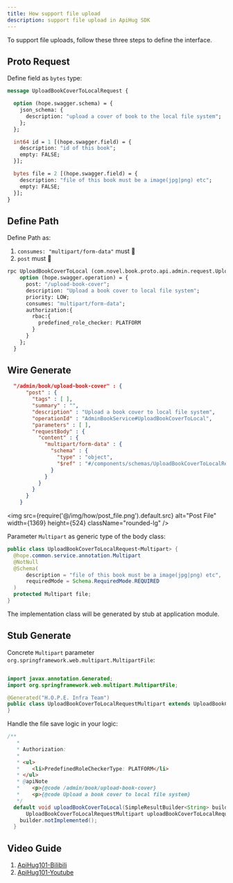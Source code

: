 ```yaml
---
title: How support file upload
description: support file upload in ApiHug SDK
---
```



<TipGood>
  To support file uploads, follow these three steps to define the interface.
</TipGood>

## Proto Request

Define field as `bytes` type:

```protobuf
message UploadBookCoverToLocalRequest {

  option (hope.swagger.schema) = {
    json_schema: {
      description: "upload a cover of book to the local file system";
    };
  };

  int64 id = 1 [(hope.swagger.field) = {
    description: "id of this book";
    empty: FALSE;
  }];

  bytes file = 2 [(hope.swagger.field) = {
    description: "file of this book must be a image(jpg|png) etc";
    empty: FALSE;
  }];
}
```

## Define Path

Define Path as:

1. `consumes: "multipart/form-data"` must 💯
2. `post`  must 💯

```protobuf
rpc UploadBookCoverToLocal (com.novel.book.proto.api.admin.request.UploadBookCoverToLocalRequest) returns (google.protobuf.Empty) {
    option (hope.swagger.operation) = {
      post: "/upload-book-cover";
      description: "Upload a book cover to local file system";
      priority: LOW;
      consumes: "multipart/form-data";
      authorization:{
        rbac:{
          predefined_role_checker: PLATFORM
        }
      }
    };
  }
```

## Wire Generate

```json
  "/admin/book/upload-book-cover" : {
      "post" : {
        "tags" : [ ],
        "summary" : "",
        "description" : "Upload a book cover to local file system",
        "operationId" : "AdminBookService#UploadBookCoverToLocal",
        "parameters" : [ ],
        "requestBody" : {
          "content" : {
            "multipart/form-data" : {
              "schema" : {
                "type" : "object",
                "$ref" : "#/components/schemas/UploadBookCoverToLocalRequest"
              }
            }
          }
        }
      }
    }
```

<img src={require('@/img/how/post_file.png').default.src} alt="Post File" width={1369} height={524} className="rounded-lg" />


Parameter `Multipart` as generic type of the body class:

```java
public class UploadBookCoverToLocalRequest<Multipart> {
  @hope.common.service.annotation.Multipart
  @NotNull
  @Schema(
      description = "file of this book must be a image(jpg|png) etc",
      requiredMode = Schema.RequiredMode.REQUIRED
  )
  protected Multipart file;
}
```

The implementation class will be generated by stub at application module.

## Stub Generate

Concrete `Multipart` parameter `org.springframework.web.multipart.MultipartFile`:

```java

import javax.annotation.Generated;
import org.springframework.web.multipart.MultipartFile;

@Generated("H.O.P.E. Infra Team")
public class UploadBookCoverToLocalRequestMultipart extends UploadBookCoverToLocalRequest<MultipartFile> {
}
```

Handle the file save logic in your logic:

```java
/**
   *
   * Authorization:
   *
   * <ul>
   * 	<li>PredefinedRoleCheckerType: PLATFORM</li>
   * </ul>
   * @apiNote
   * 	<p>{@code /admin/book/upload-book-cover}
   * 	<p>{@code Upload a book cover to local file system}
   */
  default void uploadBookCoverToLocal(SimpleResultBuilder<String> builder,
      UploadBookCoverToLocalRequestMultipart uploadBookCoverToLocalRequestMultipart) {
    builder.notImplemented();
  }
  ```

## Video Guide

1. [ApiHug101-Bilibili](https://space.bilibili.com/666522636)
2. [ApiHug101-Youtube](https://youtube.com/@ApiHug?si=C1yw0poHA01zbmyj)
